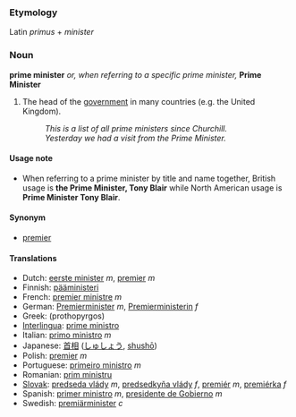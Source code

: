 ===Etymology===
Latin ''primus'' + ''minister''

===Noun===
'''prime minister''' ''or, when referring to a specific prime minister,'' '''Prime Minister'''

#The head of the [[government]] in many countries (e.g. the United Kingdom).
#:''This is a list of all prime ministers since Churchill.''
#:''Yesterday we had a visit from the Prime Minister.''

====Usage note====
*When referring to a prime minister by title and name together, British usage is '''the Prime Minister, Tony Blair''' while North American usage is '''Prime Minister Tony Blair'''.

====Synonym====
*[[premier]]

====Translations====
*Dutch: [[eerste minister]] ''m'', [[premier]] ''m''
*Finnish: [[pääministeri]]
*French: [[premier ministre]] ''m''
*German: [[Premierminister]] ''m'', [[Premierministerin]] ''f''
*Greek: [[ ]] (prothopyrgos)
*[[Interlingua]]: [[prime ministro]]
*Italian: [[primo ministro]] ''m''
*Japanese: [[首相]] ([[しゅしょう]], [[shushō]])
*Polish: [[premier]] ''m''
*Portuguese: [[primeiro ministro]] ''m''
*Romanian: [[prim ministru]]
*[[Slovak]]: [[predseda vlády]] ''m'', [[predsedkyňa vlády]] ''f'', [[premiér]] ''m'', [[premiérka]] ''f''
*Spanish: [[primer ministro]] ''m'', [[presidente de Gobierno]] ''m''
*Swedish: [[premiärminister]] ''c''